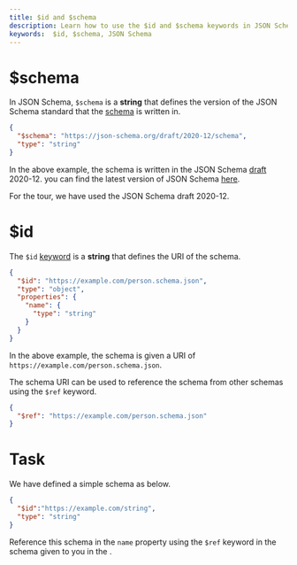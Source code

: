 ```yaml
---
title: $id and $schema
description: Learn how to use the $id and $schema keywords in JSON Schema
keywords:  $id, $schema, JSON Schema
---
```


# $schema 
In JSON Schema, `$schema` is a **string** that defines the version of the JSON Schema standard that the [schema](https://json-schema.org/learn/glossary#schema) is written in. 

```json
{
  "$schema": "https://json-schema.org/draft/2020-12/schema",
  "type": "string"
}
```
In the above example, the schema is written in the JSON Schema [draft](https://json-schema.org/learn/glossary#draft) 2020-12. you can find the latest version of JSON Schema [here](https://json-schema.org/specification-links).

For the tour, we have used the JSON Schema draft 2020-12.

# $id 

The `$id` [keyword](https://json-schema.org/learn/glossary#keyword) is a **string** that defines the URI of the schema. 

```json
{
  "$id": "https://example.com/person.schema.json",
  "type": "object",
  "properties": {
    "name": {
      "type": "string"
    }
  }
}
```

In the above example, the schema is given a URI of `https://example.com/person.schema.json`.

The schema URI can be used to reference the schema from other schemas using the `$ref` keyword.
```json
{
  "$ref": "https://example.com/person.schema.json"
}
```

# Task

We have defined a simple schema as below. 

```json
{
  "$id":"https://example.com/string",
  "type": "string"
}
```
Reference this schema in the `name` property using the `$ref` keyword in the schema given to you in the <SideEditorLink/>.


